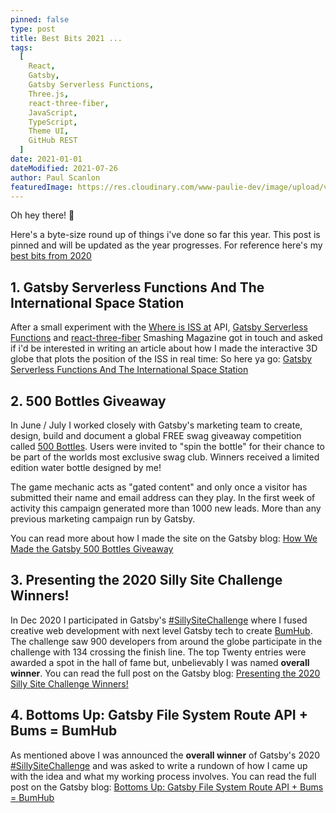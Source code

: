 ```yaml
---
pinned: false
type: post
title: Best Bits 2021 ...
tags:
  [
    React,
    Gatsby,
    Gatsby Serverless Functions,
    Three.js,
    react-three-fiber,
    JavaScript,
    TypeScript,
    Theme UI,
    GitHub REST
  ]
date: 2021-01-01
dateModified: 2021-07-26
author: Paul Scanlon
featuredImage: https://res.cloudinary.com/www-paulie-dev/image/upload/v1627327432/paulie.dev/2021/best-bits/best-bits_ejlnzf.jpg
---
```


Oh hey there! 👋

Here's a byte-size round up of things i've done so far this year. This post is pinned and will be updated as the year
progresses. For reference here's my [best bits from 2020](/posts/2020/best-bits-2020/)

## 1. Gatsby Serverless Functions And The International Space Station

After a small experiment with the [Where is ISS at](https://wheretheiss.at/) API,
[Gatsby Serverless Functions](https://www.gatsbyjs.com/products/cloud/functions/?utm_campaign=500-bottles) and
[react-three-fiber](https://github.com/pmndrs/react-three-fiber) Smashing Magazine got in touch and asked if i'd be
interested in writing an article about how I made the interactive 3D globe that plots the position of the ISS in real
time: So here ya go:
[Gatsby Serverless Functions And The International Space Station](https://www.smashingmagazine.com/2021/07/gatsby-serverless-functions-international-space-station/)

<Tweet tweetLink="smashingmag/status/1419622767536885767" />

## 2. 500 Bottles Giveaway

In June / July I worked closely with Gatsby's marketing team to create, design, build and document a global FREE swag
giveaway competition called [500 Bottles](https://500bottles.gatsbyjs.io/). Users were invited to "spin the bottle" for
their chance to be part of the worlds most exclusive swag club. Winners received a limited edition water bottle designed
by me!

The game mechanic acts as "gated content" and only once a visitor has submitted their name and email address can they
play. In the first week of activity this campaign generated more than 1000 new leads. More than any previous marketing
campaign run by Gatsby.

You can read more about how I made the site on the Gatsby blog:
[How We Made the Gatsby 500 Bottles Giveaway](https://www.gatsbyjs.com/blog/how-we-made-the-gatsby-500-bottles-giveaway/)

<Tweet tweetLink="GatsbyJS/status/1412826462101647360" />

## 3. Presenting the 2020 Silly Site Challenge Winners!

In Dec 2020 I participated in Gatsby's
[#SillySiteChallenge](https://twitter.com/hashtag/SillySiteChallenge?src=hashtag_click&f=live) where I fused creative
web development with next level Gatsby tech to create [BumHub](https://bumhub.netlify.app/). The challenge saw 900
developers from around the globe participate in the challenge with 134 crossing the finish line. The top Twenty entries
were awarded a spot in the hall of fame but, unbelievably I was named **overall winner**. You can read the full post on
the Gatsby blog: [Presenting the 2020 Silly Site Challenge Winners!](https://gatsbyjs.com/blog/2020-silly-site-top-20)

<Tweet tweetLink="GatsbyJS/status/1354168983323353093" />

## 4. Bottoms Up: Gatsby File System Route API + Bums = BumHub

As mentioned above I was announced the **overall winner** of Gatsby's 2020
[#SillySiteChallenge](https://twitter.com/hashtag/SillySiteChallenge?src=hashtag_click&f=live) and was asked to write a
rundown of how I came up with the idea and what my working process involves. You can read the full post on the Gatsby
blog:
[Bottoms Up: Gatsby File System Route API + Bums = BumHub](https://gatsbyjs.com/blog/bottoms-up-gatsby-file-system-route-api-bums-bumhub)

<Tweet tweetLink="GatsbyJS/status/1354887669466230786" />

